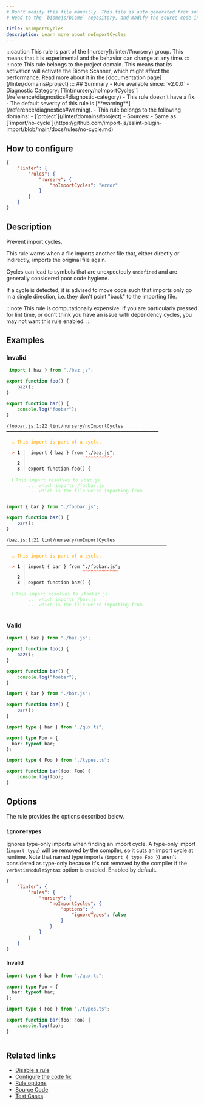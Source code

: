 ```yaml
---
# Don't modify this file manually. This file is auto generated from source, and you will lose your changes next time the website is built.
# Head to the `biomejs/biome` repository, and modify the source code in there.

title: noImportCycles
description: Learn more about noImportCycles
---
```


<Tabs>
<TabItem label="JavaScript (and super languages)" icon="seti:javascript">
:::caution
This rule is part of the [nursery](/linter/#nursery) group. This means that it is experimental and the behavior can change at any time.
:::
:::note
This rule belongs to the project domain. This means that its activation will activate the Biome Scanner, which might affect the performance. Read more about it in the [documentation page](/linter/domains#project)
:::
## Summary
- Rule available since: `v2.0.0`
- Diagnostic Category: [`lint/nursery/noImportCycles`](/reference/diagnostics#diagnostic-category)
- This rule doesn't have a fix.
- The default severity of this rule is [**warning**](/reference/diagnostics#warning).
- This rule belongs to the following domains:
  - [`project`](/linter/domains#project)
- Sources: 
  - Same as [`import/no-cycle`](https://github.com/import-js/eslint-plugin-import/blob/main/docs/rules/no-cycle.md)

## How to configure
```json title="biome.json"
{
	"linter": {
		"rules": {
			"nursery": {
				"noImportCycles": "error"
			}
		}
	}
}

```
## Description
Prevent import cycles.

This rule warns when a file imports another file that, either directly
or indirectly, imports the original file again.

Cycles can lead to symbols that are unexpectedly `undefined` and are
generally considered poor code hygiene.

If a cycle is detected, it is advised to move code such that imports
only go in a single direction, i.e. they don't point "back" to the
importing file.

:::note
This rule is computationally expensive. If you are particularly
pressed for lint time, or don't think you have an issue with dependency
cycles, you may not want this rule enabled.
:::

## Examples

### Invalid

```js title='foobar.js'
 import { baz } from "./baz.js";

export function foo() {
    baz();
}

export function bar() {
    console.log("foobar");
}
```

<pre class="language-text"><code class="language-text"><a href="file:///foobar.js">/foobar.js</a>:1:22 <a href="https://biomejs.dev/linter/rules/no-import-cycles">lint/nursery/noImportCycles</a> ━━━━━━━━━━━━━━━━━━━━━━━━━━━━━━━━━━━━━━━━━━━━━━━━━━━━━━━━<br /><br />  <strong><span style="color: Orange;">⚠</span></strong> <span style="color: Orange;">This import is part of a cycle.</span><br />  <br />  <strong><span style="color: Tomato;">&gt;</span></strong> <strong>1 │ </strong> import &#123; baz &#125; from &quot;./baz.js&quot;;<br />   <strong>   │ </strong>                     <strong><span style="color: Tomato;">^</span></strong><strong><span style="color: Tomato;">^</span></strong><strong><span style="color: Tomato;">^</span></strong><strong><span style="color: Tomato;">^</span></strong><strong><span style="color: Tomato;">^</span></strong><strong><span style="color: Tomato;">^</span></strong><strong><span style="color: Tomato;">^</span></strong><strong><span style="color: Tomato;">^</span></strong><strong><span style="color: Tomato;">^</span></strong><strong><span style="color: Tomato;">^</span></strong><br />    <strong>2 │ </strong><br />    <strong>3 │ </strong>export function foo() &#123;<br />  <br />  <strong><span style="color: lightgreen;">ℹ</span></strong> <span style="color: lightgreen;">This import resolves to </span><span style="color: lightgreen;"><span style="color: lightgreen;">/baz.js</span></span><span style="color: lightgreen;"><br /></span>    <span style="color: lightgreen;">    ... which imports </span><span style="color: lightgreen;"><span style="color: lightgreen;">/foobar.js</span></span><span style="color: lightgreen;"><br /></span>    <span style="color: lightgreen;">    ... which is the file we're importing from.</span><br />  <br /></code></pre>

```js title='baz.js'
import { bar } from "./foobar.js";

export function baz() {
    bar();
}
```

<pre class="language-text"><code class="language-text"><a href="file:///baz.js">/baz.js</a>:1:21 <a href="https://biomejs.dev/linter/rules/no-import-cycles">lint/nursery/noImportCycles</a> ━━━━━━━━━━━━━━━━━━━━━━━━━━━━━━━━━━━━━━━━━━━━━━━━━━━━━━━━━━━<br /><br />  <strong><span style="color: Orange;">⚠</span></strong> <span style="color: Orange;">This import is part of a cycle.</span><br />  <br />  <strong><span style="color: Tomato;">&gt;</span></strong> <strong>1 │ </strong>import &#123; bar &#125; from &quot;./foobar.js&quot;;<br />   <strong>   │ </strong>                    <strong><span style="color: Tomato;">^</span></strong><strong><span style="color: Tomato;">^</span></strong><strong><span style="color: Tomato;">^</span></strong><strong><span style="color: Tomato;">^</span></strong><strong><span style="color: Tomato;">^</span></strong><strong><span style="color: Tomato;">^</span></strong><strong><span style="color: Tomato;">^</span></strong><strong><span style="color: Tomato;">^</span></strong><strong><span style="color: Tomato;">^</span></strong><strong><span style="color: Tomato;">^</span></strong><strong><span style="color: Tomato;">^</span></strong><strong><span style="color: Tomato;">^</span></strong><strong><span style="color: Tomato;">^</span></strong><br />    <strong>2 │ </strong><br />    <strong>3 │ </strong>export function baz() &#123;<br />  <br />  <strong><span style="color: lightgreen;">ℹ</span></strong> <span style="color: lightgreen;">This import resolves to </span><span style="color: lightgreen;"><span style="color: lightgreen;">/foobar.js</span></span><span style="color: lightgreen;"><br /></span>    <span style="color: lightgreen;">    ... which imports </span><span style="color: lightgreen;"><span style="color: lightgreen;">/baz.js</span></span><span style="color: lightgreen;"><br /></span>    <span style="color: lightgreen;">    ... which is the file we're importing from.</span><br />  <br /></code></pre>

### Valid

```js title='foo.js'
import { baz } from "./baz.js";

export function foo() {
    baz();
}
```

```js title='bar.js'
export function bar() {
    console.log("foobar");
}
```

```js title='baz.js'
import { bar } from "./bar.js";

export function baz() {
    bar();
}
```

```ts title='types.ts'
import type { bar } from "./qux.ts";

export type Foo = {
  bar: typeof bar;
};
```

```ts title='qux.ts'
import type { Foo } from "./types.ts";

export function bar(foo: Foo) {
    console.log(foo);
}
```

## Options

The rule provides the options described below.

### `ignoreTypes`

Ignores type-only imports when finding an import cycle. A type-only import (`import type`)
will be removed by the compiler, so it cuts an import cycle at runtime. Note that named type
imports (`import { type Foo }`) aren't considered as type-only because it's not removed by
the compiler if the `verbatimModuleSyntax` option is enabled. Enabled by default.

```json title='biome.json'
{
	"linter": {
		"rules": {
			"nursery": {
				"noImportCycles": {
					"options": {
						"ignoreTypes": false
					}
				}
			}
		}
	}
}

```

#### Invalid

```ts title='types.ts'
import type { bar } from "./qux.ts";

export type Foo = {
  bar: typeof bar;
};
```

```ts title='qux.ts'
import type { Foo } from "./types.ts";

export function bar(foo: Foo) {
    console.log(foo);
}
```

<pre class="language-text"><code class="language-text"></code></pre>

## Related links

- [Disable a rule](/linter/#disable-a-rule)
- [Configure the code fix](/linter#configure-the-code-fix)
- [Rule options](/linter/#rule-options)
- [Source Code](https://github.com/biomejs/biome/blob/main/crates/biome_js_analyze/src/lint/nursery/no_import_cycles.rs)
- [Test Cases](https://github.com/biomejs/biome/blob/main/crates/biome_js_analyze/tests/specs/nursery/noImportCycles)

</TabItem>
</Tabs>


